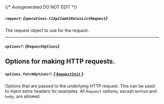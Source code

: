 {/* Autogenerated DO NOT EDIT  */}

##### `request`: *{`operations.C1ApiIamV1RolesListRequest`}*
The request object to use for the request.

<Collapsible openLabel={Labels.showProperties} closeLabel={Labels.hideProperties}>
  <C1ApiIamV1RolesListRequest />
</Collapsible>

---
##### `options?`: *{`RequestOptions`}*
Options for making HTTP requests.
---
##### `options.fetchOptions?`: [*{ `RequestInit` }*](https://developer.mozilla.org/en-US/docs/Web/API/Request/Request#options)
Options that are passed to the underlying HTTP request. This can be used to inject extra headers for examples. All `Request` options, except `method` and `body`, are allowed.


